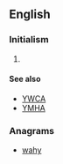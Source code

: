 ==English==
{{wikipedia}}

===Initialism===
{{rfc-header|Initialism}}
{{head|en|initialism}}

# {{w|Young Women's Hebrew Association}}

====See also====
* [[YWCA]]
* [[YMHA]]

===Anagrams===
* [[wahy#English|wahy]]